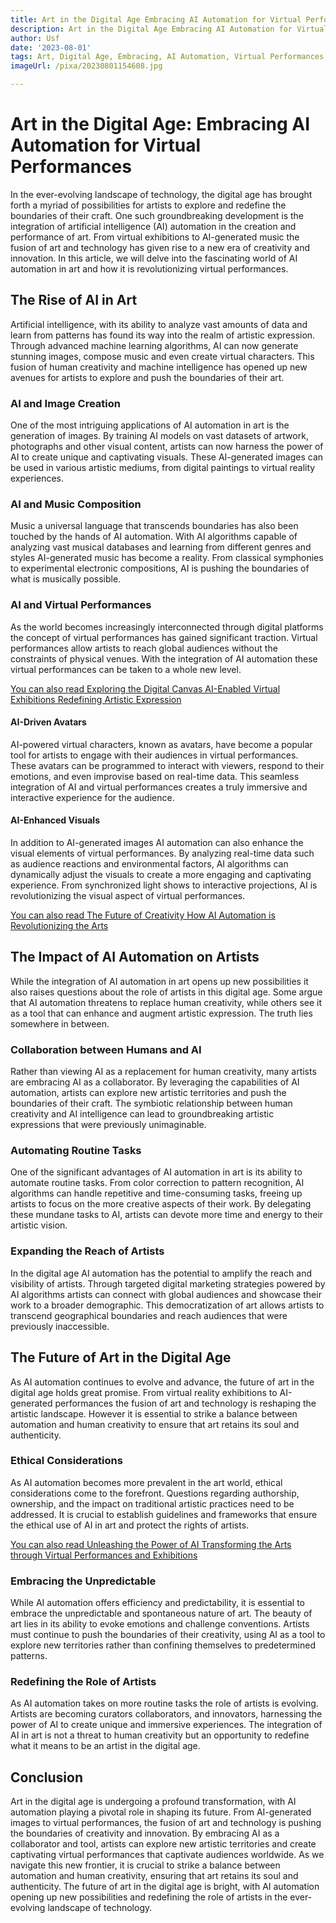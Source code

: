 ```yaml
---
title: Art in the Digital Age Embracing AI Automation for Virtual Performances
description: Art in the Digital Age Embracing AI Automation for Virtual Performances
author: Usf
date: '2023-08-01'
tags: Art, Digital Age, Embracing, AI Automation, Virtual Performances
imageUrl: /pixa/20230801154608.jpg

---
```

# Art in the Digital Age: Embracing AI Automation for Virtual  Performances

In the ever-evolving landscape of technology, the digital age has  brought forth a myriad of possibilities for  artists to explore and redefine the boundaries of their craft. One such groundbreaking development is the  integration of artificial intelligence (AI) automation in the creation and performance of art. From virtual exhibitions to AI-generated music the fusion of art  and technology has given rise to a new era of creativity and  innovation. In this article, we will delve into  the fascinating world of AI automation in art and how it is revolutionizing  virtual performances.

## The Rise of AI in Art

Artificial intelligence, with its ability  to analyze vast amounts of data  and learn from patterns has  found  its way into  the realm  of artistic expression. Through advanced machine learning algorithms, AI can now generate stunning images, compose music and even create virtual characters. This fusion of human creativity and machine intelligence has opened up new avenues for artists to explore and push the boundaries of their art.

### AI  and Image Creation

One of  the most intriguing applications of AI  automation in art is the generation of images.  By  training  AI models on vast datasets of artwork, photographs and other visual content, artists can now harness the power of AI to create unique  and captivating visuals. These AI-generated  images can be used in various artistic mediums, from  digital paintings  to virtual reality experiences.

### AI and Music Composition

Music a universal language that transcends boundaries has also been touched by  the hands of AI automation. With AI algorithms capable of analyzing vast  musical databases and  learning from different genres  and styles AI-generated music has become a reality. From classical symphonies to  experimental electronic  compositions, AI is pushing the boundaries of what is musically possible.

### AI and Virtual Performances

As  the world becomes increasingly interconnected through digital platforms  the concept of virtual performances has gained significant traction. Virtual performances allow artists to reach global  audiences  without  the constraints  of physical venues. With the integration of  AI automation these  virtual  performances can be  taken to a whole new level.

[You can  also read Exploring the Digital Canvas AI-Enabled  Virtual  Exhibitions Redefining Artistic Expression](Exploring%20the%20Digital%20Canvas%20AI-Enabled%20Virtual%20Exhibitions%20Redefining%20Artistic%20Expression)


#### AI-Driven Avatars

AI-powered virtual  characters, known as avatars, have become a popular tool for artists to engage with their audiences in virtual performances. These avatars can be programmed to interact with  viewers,  respond to their emotions,  and  even improvise based  on  real-time  data. This seamless integration of AI and  virtual performances creates a truly immersive and interactive experience for the audience.

#### AI-Enhanced Visuals

In addition to AI-generated images  AI automation can also  enhance the visual elements of virtual performances. By analyzing real-time data such as audience reactions and environmental factors, AI algorithms can dynamically adjust the visuals to create a more engaging and captivating  experience. From synchronized light shows to interactive projections, AI is revolutionizing the  visual aspect of virtual performances.

[You can also read The Future of Creativity How AI Automation is Revolutionizing the Arts](The%20Future%20of%20Creativity%20How%20AI%20Automation%20is%20Revolutionizing%20the%20Arts)


## The Impact of AI Automation on Artists

While the integration of AI automation in art opens up new possibilities it also raises questions about  the role of artists in this  digital age. Some argue that AI automation threatens to replace human creativity,  while others see it  as  a tool that can enhance and augment artistic expression. The truth lies somewhere in between.

### Collaboration between Humans and AI

Rather  than viewing AI as a replacement  for human creativity, many artists are embracing  AI  as a collaborator. By leveraging the capabilities of AI automation, artists can  explore new artistic  territories  and push  the boundaries of their craft. The symbiotic relationship between human creativity and AI  intelligence can lead to groundbreaking artistic expressions that were previously unimaginable.

### Automating Routine Tasks

One of  the significant advantages of AI automation in art is its ability to  automate routine tasks. From color correction to pattern recognition, AI algorithms can handle repetitive and time-consuming tasks, freeing  up artists to  focus on the more creative  aspects of their work. By delegating these mundane tasks to AI, artists can devote more time and energy to their artistic  vision.

### Expanding the Reach  of Artists

In the digital  age AI automation has  the potential to amplify the reach and visibility of artists. Through targeted digital marketing strategies powered by AI algorithms  artists can connect with global audiences and showcase their work to a broader demographic. This democratization of art allows artists to  transcend geographical boundaries  and reach  audiences that were previously inaccessible.

## The Future of Art in the Digital Age

As AI automation continues to evolve and advance, the future of art in the  digital age holds great promise. From virtual reality exhibitions to AI-generated performances the fusion of art and technology is reshaping the artistic  landscape. However it is essential to strike a balance between automation and  human creativity to ensure that  art retains its soul  and authenticity.

### Ethical Considerations

As AI automation becomes  more prevalent in the art world, ethical considerations come  to the forefront. Questions regarding authorship, ownership, and the impact on traditional artistic practices need to be addressed. It is crucial to establish guidelines and frameworks  that ensure the ethical use of AI in art and protect the rights of  artists.

[You can  also  read Unleashing the Power of AI Transforming  the Arts through Virtual Performances  and Exhibitions](Unleashing%20the%20Power%20of%20AI%20Transforming%20the%20Arts%20through%20Virtual%20Performances%20and%20Exhibitions)


### Embracing the Unpredictable

While AI automation offers  efficiency and predictability, it is essential to embrace the unpredictable and spontaneous nature of art. The beauty of art lies in its  ability to evoke emotions and challenge conventions. Artists must continue to push the boundaries of their creativity, using AI as a tool to explore new territories rather than confining themselves to predetermined patterns.

### Redefining the Role of Artists

As AI automation takes on more routine tasks the  role of artists is evolving. Artists are becoming curators collaborators, and innovators, harnessing the power of AI to create unique and immersive experiences. The integration of AI in art is not  a threat to human creativity but  an  opportunity to redefine what it means to be an artist in the digital age.

## Conclusion

Art in the  digital age is undergoing a profound transformation, with AI automation playing a pivotal role in shaping its future. From AI-generated images to virtual performances, the fusion of art and technology is pushing the boundaries of creativity and innovation. By embracing AI as a collaborator and  tool, artists can explore new artistic territories and create captivating virtual performances that captivate audiences worldwide.  As  we navigate  this new frontier, it is crucial to  strike a balance between automation and human creativity, ensuring that art retains its  soul and authenticity. The future of art in  the digital age is bright,  with AI automation opening up new  possibilities and redefining the role of artists in the ever-evolving landscape of technology.